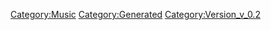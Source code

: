 {{Music
 |Name=ギラギラサマー (^ω^)ノ
 |ID=39
 |Cov=37
 |Cd=9
 |Nam=37
 |Div=37
 |Ma=2
 |SerieId=2
 |SerieLogoId=2
 |WavId=37
 |VariationId=0
 |Dsc=37
 |Strt=10
 |ValkyrieBattle=1
 |ValkyrieIntro=1
 |ValkyrieIntroSky=1
 |DivaSolo=1
 |DivaMulti=1
 |Exp=2
 |OfficialName=ギラギラサマー (^ω^)ノ
 |VocalName=シェリル・ノーム starring May'n
 |Description=作品：劇場版マクロスF〜イツワリノウタヒメ〜<br /><br />歌手：シェリル・ノーム starring May'n<br /><br />作詞：Gabriela Robin、富永恵介<br />作曲：菅野よう子
 |StoryTitle=「わたしの肌を守りなさい！」
 |StoryDesc=慰安旅行のためマヤン島を訪れたS.M.Sのメンバー。<br />みな水着に着替え、戦いを忘れてリゾートを満喫していた。<br /><br />空も海も風も、気候はまさに夏真っ盛り。<br />街頭ではシェリルのCMが大々的に放映されていて、<br />照りつける太陽に負けない存在感を放っていた。
 |BuyURL=https://recochoku.jp/song/S20279292/
 |BannerId=0
 |AnmStoreURL=
}}
[[Category:Music]]
[[Category:Generated]]
[[Category:Version_v_0.2]]
